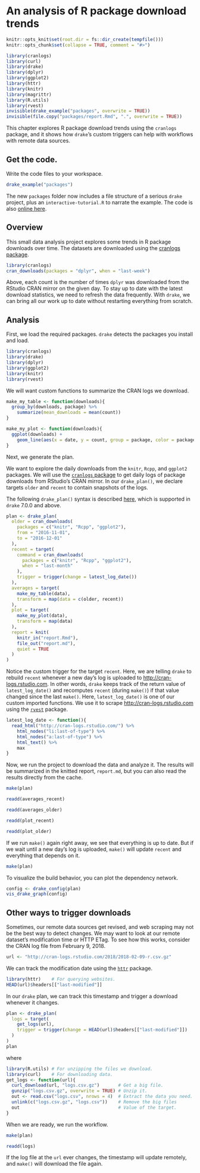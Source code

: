 # An analysis of R package download trends {#packages}

```r
knitr::opts_knit$set(root.dir = fs::dir_create(tempfile()))
knitr::opts_chunk$set(collapse = TRUE, comment = "#>")
```

```r
library(cranlogs)
library(curl)
library(drake)
library(dplyr)
library(ggplot2)
library(httr)
library(knitr)
library(magrittr)
library(R.utils)
library(rvest)
invisible(drake_example("packages", overwrite = TRUE))
invisible(file.copy("packages/report.Rmd", ".", overwrite = TRUE))
```

This chapter explores R package download trends using the `cranlogs` package, and it shows how `drake`'s custom triggers can help with workflows with remote data sources.

## Get the code.

Write the code files to your workspace.

```r
drake_example("packages")
```

The new `packages` folder now includes a file structure of a serious `drake` project, plus an `interactive-tutorial.R` to narrate the example. The code is also [online here](https://github.com/wlandau/drake-examples/tree/master/packages).

## Overview

This small data analysis project explores some trends in R package downloads over time. The datasets are downloaded using the [cranlogs package](https://github.com/metacran/cranlogs).

```r
library(cranlogs)
cran_downloads(packages = "dplyr", when = "last-week")
```

Above, each count is the number of times `dplyr` was downloaded from the RStudio CRAN mirror on the given day. To stay up to date with the latest download statistics, we need to refresh the data frequently. With `drake`, we can bring all our work up to date without restarting everything from scratch. 

## Analysis

First, we load the required packages. `drake` detects the packages you install and load.

```r
library(cranlogs)
library(drake)
library(dplyr)
library(ggplot2)
library(knitr)
library(rvest)
```

We will want custom functions to summarize the CRAN logs we download.

```r
make_my_table <- function(downloads){
  group_by(downloads, package) %>%
    summarize(mean_downloads = mean(count))
}

make_my_plot <- function(downloads){
  ggplot(downloads) +
    geom_line(aes(x = date, y = count, group = package, color = package))
}
```

Next, we generate the plan. 

We want to explore the daily downloads from the `knitr`, `Rcpp`, and `ggplot2` packages. We will use the [`cranlogs` package](https://github.com/metacran/cranlogs) to get daily logs of package downloads from RStudio's CRAN mirror. In our `drake_plan()`, we declare targets `older` and `recent` to contain snapshots of the logs.

The following `drake_plan()` syntax is described [here](https://books.ropensci.org/drake/static.html), which is supported in `drake` 7.0.0 and above.

```r
plan <- drake_plan(
  older = cran_downloads(
    packages = c("knitr", "Rcpp", "ggplot2"),
    from = "2016-11-01",
    to = "2016-12-01"
  ),
  recent = target(
    command = cran_downloads(
      packages = c("knitr", "Rcpp", "ggplot2"),
      when = "last-month"
    ),
    trigger = trigger(change = latest_log_date())
  ),
  averages = target(
    make_my_table(data),
    transform = map(data = c(older, recent))
  ),
  plot = target(
    make_my_plot(data),
    transform = map(data)
  ),
  report = knit(
    knitr_in("report.Rmd"),
    file_out("report.md"),
    quiet = TRUE
  )
)
```

Notice the custom trigger for the target `recent`. Here, we are telling `drake` to rebuild `recent` whenever a new day's log is uploaded to [http://cran-logs.rstudio.com](http://cran-logs.rstudio.com). In other words, `drake` keeps track of the return value of `latest_log_date()` and recomputes `recent` (during `make()`) if that value changed since the last `make()`. Here, `latest_log_date()` is one of our custom imported functions. We use it to scrape [http://cran-logs.rstudio.com](http://cran-logs.rstudio.com) using the [`rvest`](https://github.com/hadley/rvest) package.

```r
latest_log_date <- function(){
  read_html("http://cran-logs.rstudio.com/") %>%
    html_nodes("li:last-of-type") %>%
    html_nodes("a:last-of-type") %>%
    html_text() %>%
    max
}
```

Now, we run the project to download the data and analyze it.
The results will be summarized in the knitted report, `report.md`,
but you can also read the results directly from the cache.

```r
make(plan)

readd(averages_recent)

readd(averages_older)

readd(plot_recent)

readd(plot_older)
```

If we run `make()` again right away, we see that everything is up to date. But if we wait until a new day's log is uploaded, `make()` will update `recent` and everything that depends on it.

```r
make(plan)
```

To visualize the build behavior, you can plot the dependency network.

```r
config <- drake_config(plan)
vis_drake_graph(config)
```

## Other ways to trigger downloads

Sometimes, our remote data sources get revised, and web scraping may not  be the best way to detect changes. We may want to look at our remote dataset's modification time or HTTP ETag. To see how this works, consider the CRAN log file from February 9, 2018.

```r
url <- "http://cran-logs.rstudio.com/2018/2018-02-09-r.csv.gz"
```

We can track the modification date using the [`httr`](https://github.com/r-lib/httr) package.

```r
library(httr)    # For querying websites.
HEAD(url)$headers[["last-modified"]]
```

In our `drake` plan, we can track this timestamp and trigger a download whenever it changes.

```r
plan <- drake_plan(
  logs = target(
    get_logs(url),
    trigger = trigger(change = HEAD(url)$headers[["last-modified"]])
  )
)
plan
```

where

```r
library(R.utils) # For unzipping the files we download.
library(curl)    # For downloading data.
get_logs <- function(url){
  curl_download(url, "logs.csv.gz")       # Get a big file.
  gunzip("logs.csv.gz", overwrite = TRUE) # Unzip it.
  out <- read.csv("logs.csv", nrows = 4)  # Extract the data you need.
  unlink(c("logs.csv.gz", "logs.csv"))    # Remove the big files
  out                                     # Value of the target.
}
```

When we are ready, we run the workflow.

```r
make(plan)

readd(logs)
```

If the log file at the `url` ever changes, the timestamp will update remotely, and `make()` will download the file again.

